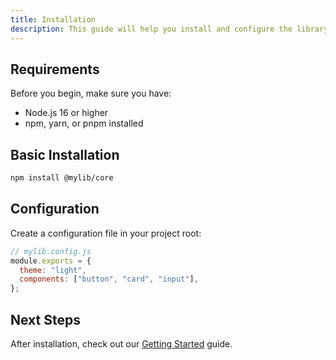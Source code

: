 ```yaml
---
title: Installation
description: This guide will help you install and configure the library in your project.
---
```


## Requirements

Before you begin, make sure you have:

- Node.js 16 or higher
- npm, yarn, or pnpm installed

## Basic Installation

```sh
npm install @mylib/core
```

## Configuration

Create a configuration file in your project root:

```js
// mylib.config.js
module.exports = {
  theme: "light",
  components: ["button", "card", "input"],
};
```

## Next Steps

After installation, check out our [Getting Started](/docs/introduction) guide.
